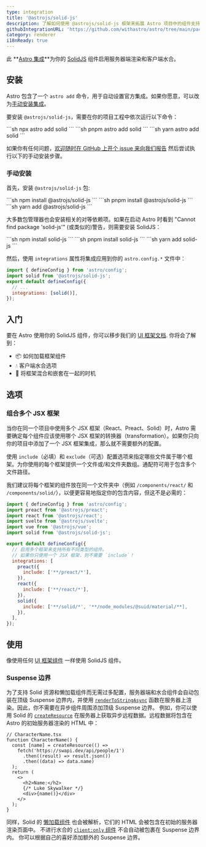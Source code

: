 ```yaml
---
type: integration
title: '@astrojs/solid-js'
description: 了解如何使用 @astrojs/solid-js 框架来拓展 Astro 项目中的组件支持
githubIntegrationURL: 'https://github.com/withastro/astro/tree/main/packages/integrations/solid/'
category: renderer
i18nReady: true
---
```


此 **[Astro 集成][astro-integration]**为你的 [SolidJS](https://www.solidjs.com/) 组件启用服务器端渲染和客户端水合。

## 安装

Astro 包含了一个 `astro add` 命令，用于自动设置官方集成。如果你愿意，可以改为[手动安装集成](#手动安装)。

要安装 `@astrojs/solid-js`，需要在你的项目工程中依次运行以下命令：

<PackageManagerTabs>
  <Fragment slot="npm">
  ```sh
  npx astro add solid
  ```
  </Fragment>
  <Fragment slot="pnpm">
  ```sh
  pnpm astro add solid
  ```
  </Fragment>
  <Fragment slot="yarn">
  ```sh
  yarn astro add solid
  ```
  </Fragment>
</PackageManagerTabs>

如果你有任何问题，[欢迎随时在 GitHub 上开个 issue 来向我们报告](https://github.com/withastro/astro/issues) 然后尝试执行以下的手动安装步骤。

### 手动安装

首先，安装 `@astrojs/solid-js` 包:

<PackageManagerTabs>
  <Fragment slot="npm">
  ```sh
  npm install @astrojs/solid-js
  ```
  </Fragment>
  <Fragment slot="pnpm">
  ```sh
  pnpm install @astrojs/solid-js
  ```
  </Fragment>
  <Fragment slot="yarn">
  ```sh
  yarn add @astrojs/solid-js
  ```
  </Fragment>
</PackageManagerTabs>

大多数包管理器也会安装相关的对等依赖项。如果在启动 Astro 时看到 "Cannot find package 'solid-js'" (或类似的)警告，则需要安装 SolidJS：

<PackageManagerTabs>
  <Fragment slot="npm">
  ```sh
  npm install solid-js
  ```
  </Fragment>
  <Fragment slot="pnpm">
  ```sh
  pnpm install solid-js
  ```
  </Fragment>
  <Fragment slot="yarn">
  ```sh
  yarn add solid-js
  ```
  </Fragment>
</PackageManagerTabs>

然后，使用 `integrations` 属性将集成应用到你的 `astro.config.*` 文件中：

```js title="astro.config.mjs" ins={2} ins="solid()"
import { defineConfig } from 'astro/config';
import solid from '@astrojs/solid-js';
export default defineConfig({
  // ...
  integrations: [solid()],
});
```

## 入门

要在 Astro 使用你的 SolidJS 组件，你可以移步我们的 [UI 框架文档][astro-ui-frameworks]. 你将会了解到：

* 📦 如何加载框架组件
* 💧 客户端水合选项
* 🤝 将框架混合和嵌套在一起的时机

## 选项

### 组合多个 JSX 框架

当你在同一个项目中使用多个 JSX 框架（React、Preact、Solid）时，Astro 需要确定每个组件应该使用哪个 JSX 框架的转换器（transformation）。如果你只向你的项目中添加了一个 JSX 框架集成，那么就不需要额外的配置。

使用 `include`（必填）和 `exclude`（可选）配置选项来指定哪些文件属于哪个框架。为你使用的每个框架提供一个文件或/和文件夹数组。通配符可用于包含多个文件路径。

我们建议将每个框架的组件放在同一个文件夹中（例如 `/components/react/` 和 `/components/solid/`），以便更容易地指定你的包含内容，但这不是必需的：

```js title="astro.config.mjs"
import { defineConfig } from 'astro/config';
import preact from '@astrojs/preact';
import react from '@astrojs/react';
import svelte from '@astrojs/svelte';
import vue from '@astrojs/vue';
import solid from '@astrojs/solid-js';

export default defineConfig({
  // 启用多个框架来支持所有不同类型的组件。
  // 如果你只使用一个 JSX 框架，则不需要 `include`！
  integrations: [
    preact({
      include: ['**/preact/*'],
    }),
    react({
      include: ['**/react/*'],
    }),
    solid({
      include: ['**/solid/*', '**/node_modules/@suid/material/**],
    }),
  ],
});
```

## 使用
像使用任何 [UI 框架组件](/zh-cn/core-concepts/framework-components/) 一样使用 SolidJS 组件。
### Suspense 边界
为了支持 Solid 资源和懒加载组件而无需过多配置，服务器端和水合组件会自动包装在顶级 Suspense 边界内，并使用 [`renderToStringAsync`][solid-render-to-string-async] 函数在服务器上渲染。因此，你不需要在异步组件周围添加顶级 Suspense 边界。
例如，你可以使用 Solid 的 [`createResource`][solid-create-resource] 在服务器上获取异步远程数据。远程数据将包含在 Astro 的初始服务器渲染的 HTML 中：

```tsx
// CharacterName.tsx
function CharacterName() {
  const [name] = createResource(() =>
    fetch('https://swapi.dev/api/people/1')
      .then((result) => result.json())
      .then((data) => data.name)
  );
  return (
    <>
      <h2>Name:</h2>
      {/* Luke Skywalker */}
      <div>{name()}</div>
    </>
  );
}
```

同样，Solid 的 [懒加载组件][solid-lazy-components] 也会被解析，它们的 HTML 会被包含在初始的服务器渲染页面中。
不进行水合的 [`client:only` 组件][astro-client-only] 不会自动被包裹在 Suspense 边界内。
你可以根据自己的喜好添加额外的 Suspense 边界。

[astro-integration]: /zh-cn/guides/integrations-guide/

[astro-ui-frameworks]: /zh-cn/core-concepts/framework-components/#使用框架组件

[astro-client-only]: /zh-cn/reference/directives-reference/#clientonly

[solid-render-to-string-async]: https://www.solidjs.com/docs/latest/api#rendertostringasync

[solid-create-resource]: https://www.solidjs.com/docs/latest/api#createresource

[solid-lazy-components]: https://www.solidjs.com/docs/latest/api#lazy